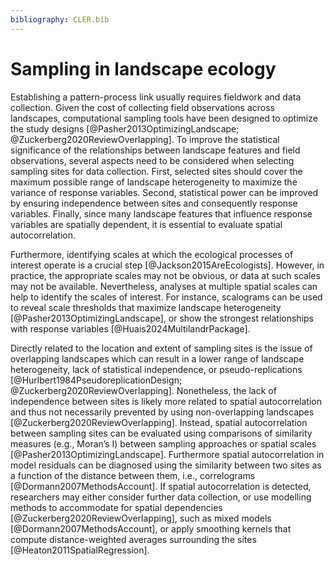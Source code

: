 ```yaml
---
bibliography: CLER.bib
---
```


<!-- Person responsible: Bosch -->

# Sampling in landscape ecology {#sec-sampling}

Establishing a pattern-process link usually requires fieldwork and data collection.
Given the cost of collecting field observations across landscapes, computational sampling tools have been designed to optimize the study designs [@Pasher2013OptimizingLandscape; @Zuckerberg2020ReviewOverlapping].
To improve the statistical significance of the relationships between landscape features and field observations, several aspects need to be considered when selecting sampling sites for data collection.
First, selected sites should cover the maximum possible range of landscape heterogeneity to maximize the variance of response variables.
Second, statistical power can be improved by ensuring independence between sites and consequently response variables.
Finally, since many landscape features that influence response variables are spatially dependent, it is essential to evaluate spatial autocorrelation.

Furthermore, identifying scales at which the ecological processes of interest operate is a crucial step [@Jackson2015AreEcologists].
However, in practice, the appropriate scales may not be obvious, or data at such scales may not be available.
Nevertheless, analyses at multiple spatial scales can help to identify the scales of interest.
For instance, scalograms can be used to reveal scale thresholds that maximize landscape heterogeneity [@Pasher2013OptimizingLandscape], or show the strongest relationships with response variables [@Huais2024MultilandrPackage].

Directly related to the location and extent of sampling sites is the issue of overlapping landscapes which can result in a lower range of landscape heterogeneity, lack of statistical independence, or pseudo-replications [@Hurlbert1984PseudoreplicationDesign; @Zuckerberg2020ReviewOverlapping].
Nonetheless, the lack of independence between sites is likely more related to spatial autocorrelation and thus not necessarily prevented by using non-overlapping landscapes [@Zuckerberg2020ReviewOverlapping].
Instead, spatial autocorrelation between sampling sites can be evaluated using comparisons of similarity measures (e.g., Moran's I) between sampling approaches or spatial scales [@Pasher2013OptimizingLandscape].
Furthermore spatial autocorrelation in model residuals can be diagnosed using the similarity between two sites as a function of the distance between them, i.e., correlograms [@Dormann2007MethodsAccount].
If spatial autocorrelation is detected, researchers may either consider further data collection, or use modelling methods to accommodate for spatial dependencies [@Zuckerberg2020ReviewOverlapping], such as mixed models [@Dormann2007MethodsAccount], or apply smoothing kernels that compute distance-weighted averages surrounding the sites [@Heaton2011SpatialRegression].

<!--
Software to perform multi-scale analysis include the R package *multilandr*, or the Python libraries *ZonalMetrics* [@Adamczyk2017ZonalMetricsPython], and *PyLandStats*.
-->
